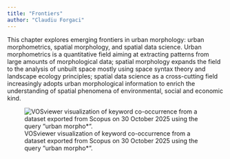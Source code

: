 ```yaml
---
title: "Frontiers"
author: "Claudiu Forgaci"
---
```


This chapter explores emerging frontiers in urban morphology: urban morphometrics, spatial morphology, and spatial data science. Urban morphometrics is a quantitative field aiming at extracting patterns from large amounts of morphological data; spatial morphology expands the field to the analysis of unbuilt space mostly using space syntax theory and landscape ecology principles; spatial data science as a cross-cutting field increasingly adopts urban morphological information to enrich the understanding of spatial phenomena of environmental, social and economic kind.

![VOSviewer visualization of keyword co-occurrence from a dataset exported from Scopus on 30 October 2025 using the query "urban morpho*".](../images/scopus_clusters.png)